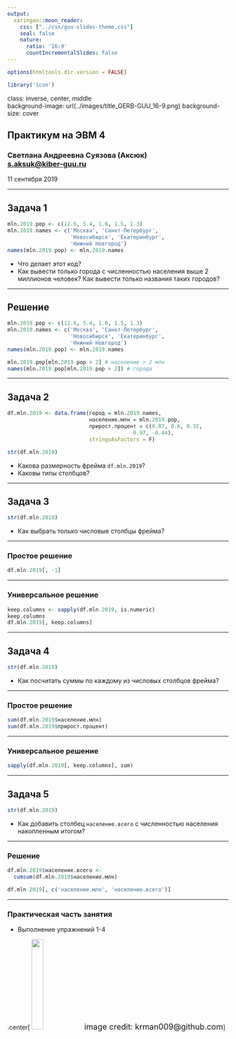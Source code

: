 ```yaml
---
output:
  xaringan::moon_reader:
    css: ["../css/guu-slides-theme.css"]
    seal: false
    nature:
      ratio: '16:9'
      countIncrementalSlides: false
---
```


```r
options(htmltools.dir.version = FALSE)

library('icon')
```

class: inverse, center, middle  
background-image: url(../images/title_GERB-GUU_16-9.png)
background-size: cover

## Практикум на ЭВМ 4

### Светлана Андреевна Суязова (Аксюк) </br> [s.aksuk@kiber-guu.ru](mailto:s.aksuk@kiber-guu.ru)  

11 сентября 2019

---

## Задача 1  

```r
mln.2019.pop <- c(12.6, 5.4, 1.6, 1.5, 1.3)
mln.2019.names <- c('Москва', 'Санкт-Петербург', 
                    'Новосибирск', 'Екатеринбург',
                    'Нижний Новгород')
names(mln.2019.pop) <- mln.2019.names
```

- Что делает этот код?  
- Как вывести только города с численностью населения выше 2 миллионов человек? Как вывести только названия таких городов?  

---

## Решение  

```r
mln.2019.pop <- c(12.6, 5.4, 1.6, 1.5, 1.3)
mln.2019.names <- c('Москва', 'Санкт-Петербург', 
                    'Новосибирск', 'Екатеринбург',
                    'Нижний Новгород')
names(mln.2019.pop) <- mln.2019.names 

mln.2019.pop[mln.2019.pop > 2] # население > 2 млн
names(mln.2019.pop[mln.2019.pop > 2]) # города
```

---

## Задача 2 

```r
df.mln.2019 <- data.frame(город = mln.2019.names,
                          население.млн = mln.2019.pop,
                          прирост.процент = c(0.87, 0.6, 0.32, 
                                        0.97, -0.44),
                          stringsAsFactors = F)
```

```r
str(df.mln.2019)
```

- Какова размерность фрейма `df.mln.2019`?  
- Каковы типы столбцов?  

---

## Задача 3  

```r
str(df.mln.2019)
```

- Как выбрать только числовые столбцы фрейма?  

---

### Простое решение 

```r
df.mln.2019[, -1]
```

---

### Универсальное решение   

```r
keep.columns <- sapply(df.mln.2019, is.numeric)
keep.columns
df.mln.2019[, keep.columns]
```

---

## Задача 4  

```r
str(df.mln.2019)
```

- Как посчитать суммы по каждому из числовых столбцов фрейма?   

---

### Простое решение 

```r
sum(df.mln.2019$население.млн)
sum(df.mln.2019$прирост.процент)
```

---

### Универсальное решение 

```r
sapply(df.mln.2019[, keep.columns], sum)
```

---

## Задача 5  

```r
str(df.mln.2019)
```

- Как добавить столбец `население.всего` с численностью населения накопленным итогом?   

---

### Решение  

```r
df.mln.2019$население.всего <- 
  cumsum(df.mln.2019$население.млн)

df.mln.2019[, c('население.млн', 'население.всего')]
```

---

### Практическая часть занятия  

- Выполнение упражнений 1-4     

.center[
<img src="./slides_quiz_01_files/stormtroopocat.png" width="23%">
<font size = "4px">image credit: krman009@github.com</font>
]
